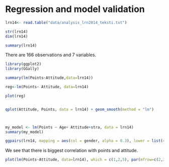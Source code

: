 
# Regression and model validation


```r

lrn14<- read.table("data/analysis_lrn2014_teksti.txt")

```

```r
str(lrn14)
dim(lrn14)

summary(lrn14)
```
There are 166 observations and 7 variables.


```r
library(ggplot2)
library(GGally)
```

```r
summary(lm(Points~Attitude,data=lrn14))

```
 
 
```r
reg<-lm(Points~ Attitude, data=lrn14)

plot(reg)



```

```r
qplot(Attitude, Points, data = lrn14) + geom_smooth(method = "lm")



my_model <- lm(Points ~ Age+ Attitude+stra, data = lrn14)
summary(my_model)
```


```r
ggpairs(lrn14, mapping = aes(col = gender, alpha = 0.3), lower = list(combo = wrap("facethist", bins = 20)))
```

We see that there is biggest correlation with points and attitude. 

```r
plot(lm(Points~Attitude, data=lrn14), which = c(1,2,5), par(mfrow=c(2,2)) )
```
